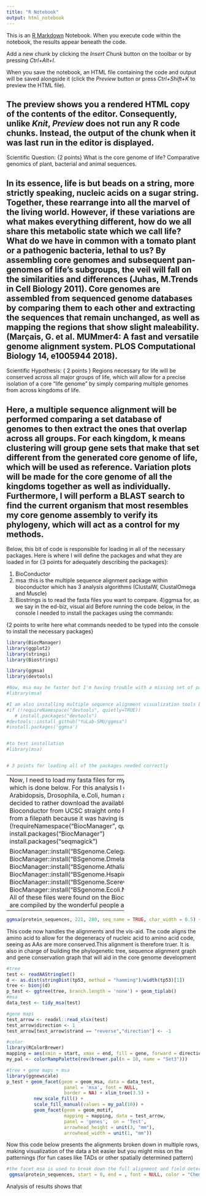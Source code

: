 ---
title: "R Notebook"
output: html_notebook
---

This is an [R Markdown](http://rmarkdown.rstudio.com) Notebook. When you execute code within the notebook, the results appear beneath the code. 

Add a new chunk by clicking the *Insert Chunk* button on the toolbar or by pressing *Ctrl+Alt+I*.

When you save the notebook, an HTML file containing the code and output will be saved alongside it (click the *Preview* button or press *Ctrl+Shift+K* to preview the HTML file).

The preview shows you a rendered HTML copy of the contents of the editor. Consequently, unlike *Knit*, *Preview* does not run any R code chunks. Instead, the output of the chunk when it was last run in the editor is displayed.
------------------------------------------------------------------------------------------------

Scientific Question: {2 points} What is the core genome of life? Comparative genomics of plant, bacterial and animal sequences.

In its essence, life is but beads on a string, more strictly speaking, nucleic acids on a sugar string. Together, these rearrange into all the marvel of the living world. However, if these variations are what makes everything different, how do we all share this metabolic state which we call life? What do we have in common with a tomato plant or a pathogenic bacteria, lethal to us? By assembling core genomes and subsequent pan-genomes of life's subgroups, the veil will fall on the similarities and differences (Juhas, M.Trends in Cell Biology 2011). Core genomes are assembled from sequenced genome databases by comparing them to each other and extracting the sequences that remain unchanged, as well as mapping the regions that show slight maleability.(Marçais, G. et al. MUMmer4: A fast and versatile genome alignment system. PLOS Computational Biology 14, e1005944 2018).
------------------------------------------------------------------------------------------------
Scientific Hypothesis: { 2 points } Regions necessary for life will be conserved across all major groups of life, which will allow for a precise isolation of a core "life genome" by simply comparing multiple genomes from across kingdoms of life.

Here, a multiple sequence alignment will be performed comparing a set database of genomes to then extract the ones that overlap across all groups. For each kingdom, k means clustering will group gene sets that make that set different from the generated core genome of life, which will be used as reference. Variation plots will be made for the core genome of all the kingdoms together as well as individually. Furthermore, I will perform a BLAST search to find the current organism that most resembles my core genome assembly to verify its phylogeny, which will act as a control for my methods.
------------------------------------------------------------------------------------------------
Below, this bit of code is responsible for loading in all of the necessary packages. Here is where I will define the packages and what they are loaded in for {3 points for adequately describing the packages}:

1) BioConductor
2) msa :this is the multiple sequence alignment package within bioconductor which has 3 analysis algorithms (ClustalW, ClustalOmega and Muscle)
3) Biostrings is to read the fasta files you want to compare.
4)ggmsa for, as we say in the ed-biz, visual aid
Before running the code below, in the console I needed to install the packages using the commands:

{2 points to write here what commands needed to be typed into the console to install the necessary packages}

```{r}


library(BiocManager)
library(ggplot2)
library(stringi)
library(Biostrings)

library(ggmsa)
library(devtools)

#Now, msa may be faster but I'm having trouble with a missing set of packages called seqmagick and XVector
#library(msa)

#I am also installing multiple sequence alignment visualization tools by the Yu lab at Southern med that use ggplot2, you need to install devtools for it
#if (!requireNamespace("devtools", quietly=TRUE))
   # install.packages("devtools")
#devtools::install_github("YuLab-SMU/ggmsa")
#install.packages('ggmsa')


#to test installation
#library(msa)


# 3 points for loading all of the packages needed correctly
```

-------------------------------------------
Now, I need to load my fasta files for my assorted genomes, which is done below. For this analysis I chose to comapare Arabidopsis, Drosophila, e.Coli, human and S. Cerevisiae. I decided to rather download the available packages in Bioconductor from UCSC straight onto R rather than pull it from a filepath because it was having issues
```{r}

if (!requireNamespace("BiocManager", quietly = TRUE))
    install.packages("BiocManager")
install.packages("seqmagick")

BiocManager::install("BSgenome.Celegans.UCSC.ce11")
BiocManager::install("BSgenome.Dmelanogaster.UCSC.dm6")
BiocManager::install("BSgenome.Athaliana.TAIR.TAIR9")
BiocManager::install("BSgenome.Hsapiens.UCSC.hg19")
BiocManager::install("BSgenome.Scerevisiae.UCSC.sacCer3")
BiocManager::install("BSgenome.Ecoli.NCBI.20080805")
```
All of these files were found on the Bioconductor site and they are compiled by the wonderful people at UCSC.
----------------------------------------------------------------------------
```{r}
ggmsa(protein_sequences, 221, 280, seq_name = TRUE, char_width = 0.5) + geom_seqlogo(color = "Chemistry_AA") + geom_msaBar()
```

This code now handles the alignments and the vis-aid. The code aligns the amino acid to allow for the degeneracy of nucleic acid to amino acid code, seeing as AAs are more conserved.This alignment is therefore truer. It is also in charge of building the phylogenetic tree, sequence alignment graph and gene conservation graph that will aid in the core genome development
 
```{r}


#tree
test <- readAAStringSet()
d <- as.dist(stringDist(tp53, method = "hamming")/width(tp53)[1])
tree <- bionj(d)
p_test <- ggtree(tree, branch.length = 'none') + geom_tiplab()
#msa
data_test <- tidy_msa(test)

#gene maps
test_arrow <- readxl::read_xlsx(test)
test_arrow$direction <- 1
test_arrow[test_arrow$strand == "reverse","direction"] <- -1

#color
library(RColorBrewer)
mapping = aes(xmin = start, xmax = end, fill = gene, forward = direction)
my_pal <- colorRampPalette(rev(brewer.pal(n = 10, name = "Set3")))

#tree + gene maps + msa
library(ggnewscale)
p_test + geom_facet(geom = geom_msa, data = data_test,
                     panel = 'msa', font = NULL,
                     border = NA) + xlim_tree(3.5) + 
          new_scale_fill() +
          scale_fill_manual(values = my_pal(10)) +
          geom_facet(geom = geom_motif,
                     mapping = mapping, data = test_arrow,
                     panel = 'genes',  on = 'Test',
                     arrowhead_height = unit(3, "mm"),
                     arrowhead_width = unit(1, "mm"))
```

Now this code below presents the alignments broken down in multiple rows, making visualization of the data a bit easier but you might miss on the patternings (for fun cases like TADs or other spatially determined pattern)

```{r}
#the facet_msa is used to break down the full alignment and field determines the length to be visualized
 ggmsa(protein_sequences, start = 0, end = , font = NULL, color = "Chemistry_AA") + facet_msa(field = 100)
```
 

 Analysis of results shows that
 
 